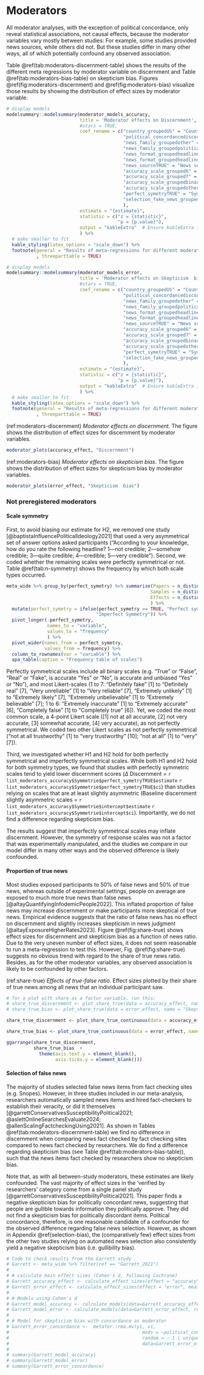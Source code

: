 # Moderators {#moderators}

\FloatBarrier

All moderator analyses, with the exception of political concordance, only reveal statistical associations, not causal effects, because the moderator variables vary mostly between studies: For example, some studies provided news sources, while others did not. But these studies differ in many other ways, all of which potentially confound any observed association.

Table \@ref(tab:moderators-discernment-table) shows the results of the different meta regressions by moderator variable on discernment and Table \@ref(tab:moderators-bias-table) on skepticism bias. Figures \@ref(fig:moderators-discernment) and \@ref(fig:moderators-bias) visualize those results by showing the distribution of effect sizes by moderator variable.

```r
# display models
modelsummary::modelsummary(moderator_models_accuracy,
                           title = 'Moderator effects on Discernment',
                           #stars = TRUE,
                           coef_rename = c("country_groupedUS" = "Country: US (vs. nonUS)",
                                           "political_concordancediscordant" = "Political Concordance : Discordant (vs. Concordant)",
                                           "news_family_groupedother" = "News family: Other (vs. Covid)",
                                           "news_family_groupedpolitical" = "News family: Political (vs. Covid)",
                                           "news_format_groupedheadline_picture" = "News Format: Headline & Picture (vs. Headline)",
                                           "news_format_groupedheadline_picture_lede" = "News Format: Headline, Picture & Lede (vs. Headline)",
                                           "news_sourceTRUE" = "News source: Source (vs. No source)",
                                           "accuracy_scale_grouped6" = "Accuracy Scale: 6 (vs. 4)",
                                           "accuracy_scale_grouped7" = "Accuracy Scale: 7 (vs. 4)",
                                           "accuracy_scale_groupedbinary" = "Accuracy Scale: binary (vs. 4)",
                                           "accuracy_scale_groupedother" = "Accuracy Scale: other (vs. 4)",
                                           "perfect_symetryTRUE" = "Symmetrie: perfect (vs. imperfect)",
                                           "selection_fake_news_groupedidentified by researchers" = "False news: verified by researchers (vs. taken from fact check sites)"
                                           ), 
                           estimate = "{estimate}",
                           statistic = c("z = {statistic}",
                                         "p = {p.value}"),
                           output = "kableExtra"  # Ensure kableExtra is used
                           ) %>%
  # make smaller to fit
  kable_styling(latex_options = "scale_down") %>%
  footnote(general = "Results of meta-regressions for different moderator variables. No adjustements have been made."
           , threeparttable = TRUE)
```

```r
# display models
modelsummary::modelsummary(moderator_models_error,
                           title = 'Moderator effects on Skepticism  bias',
                           #stars = TRUE,
                           coef_rename = c("country_groupedUS" = "Country: US (vs. nonUS)",
                                           "political_concordancediscordant" = "Political Concordance : Discordant (vs. Concordant)",
                                           "news_family_groupedother" = "News family: Other (vs. Covid)",
                                           "news_family_groupedpolitical" = "News family: Political (vs. Covid)",
                                           "news_format_groupedheadline_picture" = "News Format: Headline & Picture (vs. Headline)",
                                           "news_format_groupedheadline_picture_lede" = "News Format: Headline, Picture & Lede (vs. Headline)",
                                           "news_sourceTRUE" = "News source: Source (vs. No source)",
                                           "accuracy_scale_grouped6" = "Accuracy Scale: 6 (vs. 4)",
                                           "accuracy_scale_grouped7" = "Accuracy Scale: 7 (vs. 4)",
                                           "accuracy_scale_groupedbinary" = "Accuracy Scale: binary (vs. 4)",
                                           "accuracy_scale_groupedother" = "Accuracy Scale: other (vs. 4)",
                                           "perfect_symetryTRUE" = "Symmetrie: perfect (vs. imperfect)",
                                           "selection_fake_news_groupedidentified by researchers" = "False news: verified by researchers (vs. taken from fact check sites)"
                                           ), 
                           estimate = "{estimate}",
                           statistic = c("z = {statistic}",
                                         "p = {p.value}"),
                           output = "kableExtra"  # Ensure kableExtra is used
                           ) %>%
  # make smaller to fit
  kable_styling(latex_options = "scale_down") %>%
  footnote(general = "Results of meta-regressions for different moderator variables. No adjustements have been made."
           , threeparttable = TRUE)
```

(ref:moderators-discernment) *Moderator effects on discernment*. The figure shows the distribution of effect sizes for discernment by moderator variables.

```r
moderator_plots(accuracy_effect, "Discernment")
```

(ref:moderators-bias) *Moderator effects on skepticism bias*. The figure shows the distribution of effect sizes for skepticism bias by moderator variables.

```r
moderator_plots(error_effect, "Skepticism  bias")
```

### Not preregistered moderators

#### Scale symmetry

First, to avoid biasing our estimate for H2, we removed one study [@baptistaInfluencePoliticalIdeology2021] that used a very asymmetrical set of answer options asked participants ("According to your knowledge, how do you rate the following headline? 1---not credible; 2---somehow credible; 3---quite credible; 4---credible; 5---very credible"). Second, we coded whether the remaining scales were perfectly symmetrical or not. Table \@ref(tab:n-symmetry) shows the frequency by which both scale types occurred.

```r
meta_wide %>% group_by(perfect_symetry) %>% summarise(Papers = n_distinct(paperID),
                                                     Samples = n_distinct(unique_sample_id),
                                                     Effects = n_distinct(observation_id)
                                                     ) %>% 
  mutate(perfect_symetry = ifelse(perfect_symetry == TRUE, "Perfect symmetry", 
                                 "Imperfect Symmetry")) %>% 
  pivot_longer(-perfect_symetry,
               names_to = "variable",
               values_to = "frequency"
               ) %>% 
  pivot_wider(names_from = perfect_symetry, 
              values_from = frequency) %>% 
  column_to_rownames(var = "variable") %>% 
  apa_table(caption = "Frequency table of scales")
```

Perfectly symmetrical scales include all binary scales (e.g. "True" or "False", "Real" or "Fake", is accurate "Yes" or "No", is accurate and unbiased "Yes" or "No"), and most Likert-scales (1 to 7: "Definitely fake" [1] to "Definitely real" [7], "Very unreliable" [1] to "Very reliable" [7], "Extremely unlikely" [1] to "Extremely likely" [7], "Extremely unbelievable" [1] to "Extremely believable" [7]; 1 to 6: "Extremely inaccurate" [1] to "Extremely accurate" [6], "Completely false" [1] to "Completely true" [6]). Yet, we coded the most common scale, a 4-point Likert scale ([1] not at all accurate, [2] not very accurate, [3] somewhat accurate, [4] very accurate), as not perfectly symmetrical. We coded two other Likert scales as not perfectly symmetrical ("not at all trustworthy" [1] to "very trustworthy" [10]; "not at all" [1] to "very" [7]).

Third, we investigated whether H1 and H2 hold for both perfectly symmetrical and imperfectly symmetrical scales. While both H1 and H2 hold for both symmetry types, we found that studies with perfectly symmetric scales tend to yield lower discernment scores ($\Delta$ Discernment = `r list_moderators_accuracy$Symmetrie$perfect_symetryTRUE$estimate` `r list_moderators_accuracy$Symmetrie$perfect_symetryTRUE$ci`) than studies relying on scales that are at least slightly asymmetric (Baseline discernment slightly asymmetric scales = `r list_moderators_accuracy$Symmetrie$intercept$estimate` `r list_moderators_accuracy$Symmetrie$intercept$ci`). Importantly, we do not find a difference regarding skepticism bias.

The results suggest that imperfectly symmetrical scales may inflate discernment. However, the symmetry of response scales was not a factor that was experimentally manipulated, and the studies we compare in our model differ in many other ways and the observed difference is likely confounded.

#### Proportion of true news

Most studies exposed participants to 50% of false news and 50% of true news, whereas outside of experimental settings, people on average are exposed to much more true news than false news [@altayQuantifyingInfodemicPeople2022]. This inflated proportion of false news may increase discernment or make participants more skeptical of true news. Empirical evidence suggests that the ratio of false news has no effect on discernment and slightly increases skepticism in news judgment [@altayExposureHigherRates2023]. Figure \@ref(fig:share-true) shows effect sizes for discernment and skepticism bias as a function of news ratio. Due to the very uneven number of effect sizes, it does not seem reasonable to run a meta-regression to test this. However, Fig. \@ref(fig:share-true) suggests no obvious trend with regard to the share of true news ratio. Besides, as for the other moderator variables, any observed association is likely to be confounded by other factors.

(ref:share-true) *Effects of true-false ratio*. Effect sizes plotted by their share of true news among all news that an individual participant saw.

```r
# for a plot with share as a factor variable, run this:
# share_true_discernment <- plot_share_true(data = accuracy_effect, name = "Discernment")
# share_true_bias <- plot_share_true(data = error_effect, name = "Skepticism  bias")

share_true_discernment <- plot_share_true_continuous(data = accuracy_effect, name = "Discernment")

share_true_bias <- plot_share_true_continuous(data = error_effect, name = "Skepticism  bias")

ggarrange(share_true_discernment, 
          share_true_bias  + 
            theme(axis.text.y = element_blank(),
                  axis.ticks.y = element_blank()))
```

#### Selection of false news

The majority of studies selected false news items from fact checking sites (e.g. Snopes). However, in three studies included in our meta-analysis, researchers automatically sampled news items and hired fact-checkers to establish their veracity, or did it themselves [@garrettConservativesSusceptibilityPolitical2021; @aslettOnlineSearchesEvaluate2024; @allenScalingFactcheckingUsing2021]. As shown in Tables \@ref(tab:moderators-discernment-table) we find no difference in discernment when comparing news fact checked by fact checking sites compared to news fact checked by researchers. We do find a difference regarding skepticism bias (see Table \@ref(tab:moderators-bias-table)), such that the news items fact checked by researchers show no skepticism bias. 

Note that, as with all between-study moderators, these estimates are likely confounded. The vast majority of effect sizes in the 'verified by researchers' category come from a single panel study [@garrettConservativesSusceptibilityPolitical2021]. This paper finds a negative skepticism bias for politically concordant news, suggesting that people are gullible towards information they politically approve. They did not find a skepticism bias for politically discordant items. Political concordance, therefore, is one reasonable candidate of a confounder for the observed difference regarding false news selection. However, as shown in Appendix \@ref(selection-bias), the (comparatively few) effect sizes from the other two studies relying on automated news selection also consistently yield a negative skepticism bias (i.e. gullibility bias). 

```r
# Code to check results from the Garrett study
# Garrett <- meta_wide %>% filter(ref == "Garrett_2021")
# 
# # calculate main effect sizes (Cohen's d, following Cochrane) 
# Garrett_accuracy_effect <- calculate_effect_sizes(effect = "accuracy", measure = "Cochrane", data = Garrett)
# Garrett_error_effect <- calculate_effect_sizes(effect = "error", measure = "Cochrane", data = Garrett)
# 
# # Models using Cohen's d
# Garrett_model_accuracy <- calculate_models(data=Garrett_accuracy_effect, robust = TRUE)
# Garrett_model_error <- calculate_models(data=Garrett_error_effect, robust = TRUE)
# 
# # Model for skepticism bias with concordance as moderator
# Garrett_error_concordance <-  metafor::rma.mv(yi, vi, 
#                                                 mods = ~political_concordance,
#                                                 random = ~ 1 | unique_sample_id/observation_id, 
#                                                 data=Garrett_error_effect)
# 
# summary(Garrett_model_accuracy)
# summary(Garrett_model_error)
# summary(Garrett_error_concordance)
```

